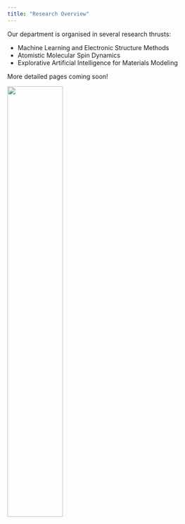```yaml
---
title: "Research Overview"
---
```


Our department is organised in several research thrusts:

- Machine Learning and Electronic Structure Methods
- Atomistic Molecular Spin Dynamics
- Explorative Artificial Intelligence for Materials Modeling

More detailed pages coming soon!

![](Be16384_white.gif){width=50%}